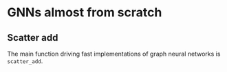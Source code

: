 # GNNs almost from scratch

## Scatter add
The main function driving fast implementations of graph neural networks is `scatter_add`.